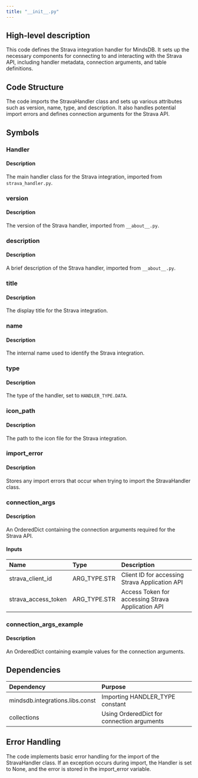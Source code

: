 ```yaml
---
title: "__init__.py"
---
```


## High-level description
This code defines the Strava integration handler for MindsDB. It sets up the necessary components for connecting to and interacting with the Strava API, including handler metadata, connection arguments, and table definitions.

## Code Structure
The code imports the StravaHandler class and sets up various attributes such as version, name, type, and description. It also handles potential import errors and defines connection arguments for the Strava API.

## Symbols

### Handler
#### Description
The main handler class for the Strava integration, imported from `strava_handler.py`.

### version
#### Description
The version of the Strava handler, imported from `__about__.py`.

### description
#### Description
A brief description of the Strava handler, imported from `__about__.py`.

### title
#### Description
The display title for the Strava integration.

### name
#### Description
The internal name used to identify the Strava integration.

### type
#### Description
The type of the handler, set to `HANDLER_TYPE.DATA`.

### icon_path
#### Description
The path to the icon file for the Strava integration.

### import_error
#### Description
Stores any import errors that occur when trying to import the StravaHandler class.

### connection_args
#### Description
An OrderedDict containing the connection arguments required for the Strava API.

#### Inputs
| Name | Type | Description |
|:-----|:-----|:------------|
| strava_client_id | ARG_TYPE.STR | Client ID for accessing Strava Application API |
| strava_access_token | ARG_TYPE.STR | Access Token for accessing Strava Application API |

### connection_args_example
#### Description
An OrderedDict containing example values for the connection arguments.

## Dependencies
| Dependency | Purpose |
|:-----------|:--------|
| mindsdb.integrations.libs.const | Importing HANDLER_TYPE constant |
| collections | Using OrderedDict for connection arguments |

## Error Handling
The code implements basic error handling for the import of the StravaHandler class. If an exception occurs during import, the Handler is set to None, and the error is stored in the import_error variable.